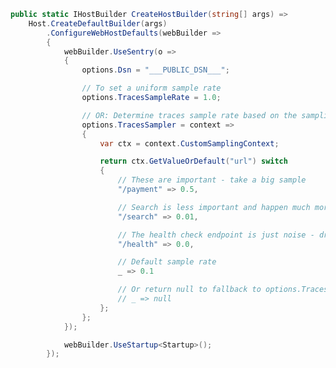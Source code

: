 ```csharp
public static IHostBuilder CreateHostBuilder(string[] args) =>
    Host.CreateDefaultBuilder(args)
        .ConfigureWebHostDefaults(webBuilder =>
        {
            webBuilder.UseSentry(o =>
            {
                options.Dsn = "___PUBLIC_DSN___";

                // To set a uniform sample rate
                options.TracesSampleRate = 1.0;

                // OR: Determine traces sample rate based on the sampling context
                options.TracesSampler = context =>
                {
                    var ctx = context.CustomSamplingContext;

                    return ctx.GetValueOrDefault("url") switch
                    {
                        // These are important - take a big sample
                        "/payment" => 0.5,

                        // Search is less important and happen much more frequently - only take 1%
                        "/search" => 0.01,

                        // The health check endpoint is just noise - drop all transactions
                        "/health" => 0.0,

                        // Default sample rate
                        _ => 0.1

                        // Or return null to fallback to options.TracesSampleRate
                        // _ => null
                    };
                };
            });

            webBuilder.UseStartup<Startup>();
        });
```
